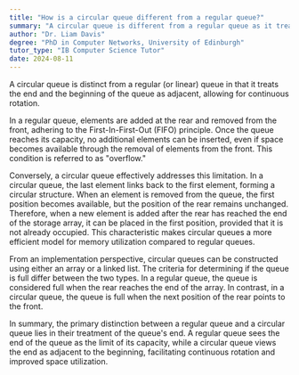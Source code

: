 ```yaml
---
title: "How is a circular queue different from a regular queue?"
summary: "A circular queue is different from a regular queue as it treats the end and beginning as adjacent, allowing continuous rotation."
author: "Dr. Liam Davis"
degree: "PhD in Computer Networks, University of Edinburgh"
tutor_type: "IB Computer Science Tutor"
date: 2024-08-11
---
```


A circular queue is distinct from a regular (or linear) queue in that it treats the end and the beginning of the queue as adjacent, allowing for continuous rotation.

In a regular queue, elements are added at the rear and removed from the front, adhering to the First-In-First-Out (FIFO) principle. Once the queue reaches its capacity, no additional elements can be inserted, even if space becomes available through the removal of elements from the front. This condition is referred to as "overflow."

Conversely, a circular queue effectively addresses this limitation. In a circular queue, the last element links back to the first element, forming a circular structure. When an element is removed from the queue, the first position becomes available, but the position of the rear remains unchanged. Therefore, when a new element is added after the rear has reached the end of the storage array, it can be placed in the first position, provided that it is not already occupied. This characteristic makes circular queues a more efficient model for memory utilization compared to regular queues.

From an implementation perspective, circular queues can be constructed using either an array or a linked list. The criteria for determining if the queue is full differ between the two types. In a regular queue, the queue is considered full when the rear reaches the end of the array. In contrast, in a circular queue, the queue is full when the next position of the rear points to the front.

In summary, the primary distinction between a regular queue and a circular queue lies in their treatment of the queue's end. A regular queue sees the end of the queue as the limit of its capacity, while a circular queue views the end as adjacent to the beginning, facilitating continuous rotation and improved space utilization.
    